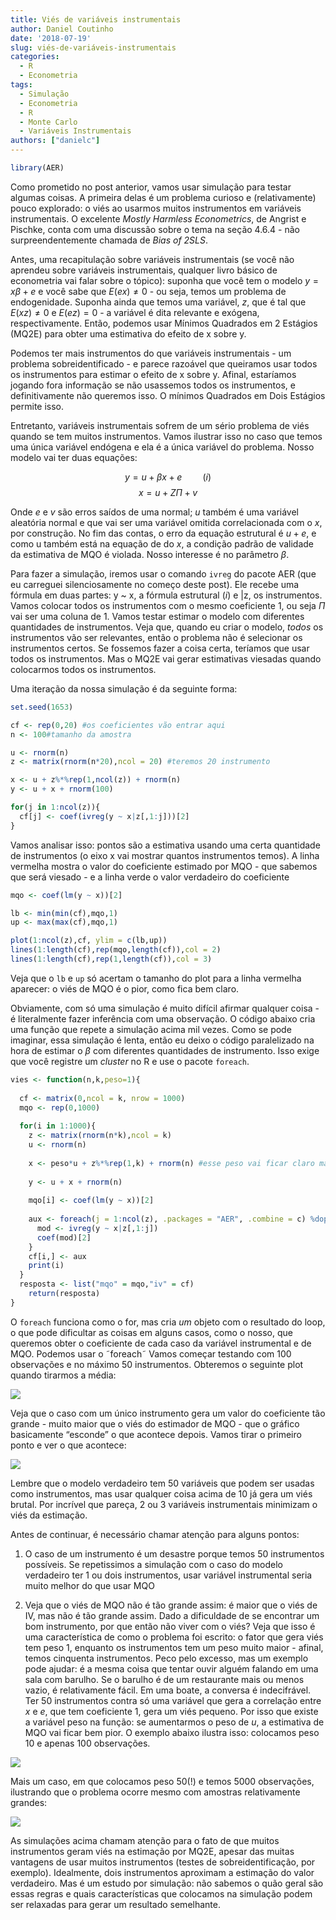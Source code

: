 ```yaml
---
title: Viés de variáveis instrumentais
author: Daniel Coutinho
date: '2018-07-19'
slug: viés-de-variáveis-instrumentais
categories:
  - R
  - Econometria
tags:
  - Simulação
  - Econometria
  - R
  - Monte Carlo
  - Variáveis Instrumentais
authors: ["danielc"]
---
```


```r

library(AER)

```

Como prometido no post anterior, vamos usar simulação para testar algumas coisas. A primeira delas é um problema curioso e (relativamente) pouco explorado: o viés ao usarmos muitos instrumentos em variáveis instrumentais. O excelente *Mostly Harmless Econometrics*, de Angrist e Pischke, conta com uma discussão sobre o tema na seção 4.6.4 - não surpreendentemente chamada de *Bias of 2SLS*.  

Antes, uma recapitulação sobre variáveis instrumentais (se você não aprendeu sobre variáveis instrumentais, qualquer livro básico de econometria vai falar sobre o tópico): suponha que você tem o modelo $y =x\beta+e$ e você sabe que $E(ex) \neq 0$ - ou seja, temos um problema de endogenidade. Suponha ainda que temos uma variável, $z$, que é tal que $E(xz) \neq 0$ e $E(ez) = 0$ - a variável é dita relevante e exógena, respectivamente. Então, podemos usar Mínimos Quadrados em 2 Estágios (MQ2E) para obter uma estimativa do efeito de x sobre y. 

Podemos ter mais instrumentos do que variáveis instrumentais - um problema sobreidentificado - e parece razoável que queiramos usar todos os instrumentos para estimar o efeito de x sobre y. Afinal, estaríamos jogando fora informação se não usassemos todos os instrumentos, e definitivamente não queremos isso. O mínimos Quadrados em Dois Estágios permite isso. 

Entretanto, variáveis instrumentais sofrem de um sério problema de viés quando se tem muitos instrumentos. Vamos ilustrar isso no caso que temos uma única variável endógena e ela é a única variável do problema. Nosso modelo vai ter duas equações:

$$y = u+\beta{}x+e \quad \quad (i)$$
$$x = u + Z\Pi + v$$

Onde $e$ e $v$ são erros saídos de uma normal; $u$ também é uma variável aleatória normal e que vai ser uma variável omitida correlacionada com o $x$, por construção. No fim das contas, o erro da equação estrutural é $u + e$, e como u também está na equação de do $x$, a condição padrão de validade da estimativa de MQO é violada. Nosso interesse é no parâmetro $\beta$.

Para fazer a simulação, iremos usar o comando `ivreg` do pacote AER (que eu carreguei silenciosamente no começo deste post). Ele recebe uma fórmula em duas partes: y ~ x, a fórmula estrutural $(i)$ e |z, os instrumentos. Vamos colocar todos os instrumentos com o mesmo coeficiente 1, ou seja $\Pi$ vai ser uma coluna de 1. Vamos testar estimar o modelo com diferentes quantidades de instrumentos. Veja que, quando eu criar o modelo, *todos* os instrumentos vão ser relevantes, então o problema não é selecionar os instrumentos certos. Se fossemos fazer a coisa certa, teríamos que usar todos os instrumentos. Mas o MQ2E vai gerar estimativas viesadas quando colocarmos todos os instrumentos.

Uma iteração da nossa simulação é da seguinte forma:

```r

set.seed(1653)

cf <- rep(0,20) #os coeficientes vão entrar aqui
n <- 100#tamanho da amostra

u <- rnorm(n)
z <- matrix(rnorm(n*20),ncol = 20) #teremos 20 instrumento

x <- u + z%*%rep(1,ncol(z)) + rnorm(n)
y <- u + x + rnorm(100)

for(j in 1:ncol(z)){
  cf[j] <- coef(ivreg(y ~ x|z[,1:j]))[2]
}

```

Vamos analisar isso: pontos são a estimativa usando uma certa quantidade de instrumentos (o eixo x vai mostrar quantos instrumentos temos). A linha vermelha mostra o valor do coeficiente estimado por MQO - que sabemos que será viesado - e a linha verde o valor verdadeiro do coeficiente


```r

mqo <- coef(lm(y ~ x))[2]

lb <- min(min(cf),mqo,1)
up <- max(max(cf),mqo,1)

plot(1:ncol(z),cf, ylim = c(lb,up))
lines(1:length(cf),rep(mqo,length(cf)),col = 2)
lines(1:length(cf),rep(1,length(cf)),col = 3)

```

Veja que o `lb` e `up` só acertam o tamanho do plot para a linha vermelha aparecer: o viés de MQO é o pior, como fica bem claro. 

Obviamente, com só uma simulação é muito difícil afirmar qualquer coisa - é literalmente fazer inferência com uma observação. O código abaixo cria uma função que repete a simulação acima mil vezes. Como se pode imaginar, essa simulação é lenta, então eu deixo o código paralelizado na hora de estimar o $\beta$ com diferentes quantidades de instrumento. Isso exige que você registre um *cluster* no R e use o pacote `foreach`. 


```r

vies <- function(n,k,peso=1){
  
  cf <- matrix(0,ncol = k, nrow = 1000)
  mqo <- rep(0,1000)
  
  for(i in 1:1000){
    z <- matrix(rnorm(n*k),ncol = k)
    u <- rnorm(n)
    
    x <- peso*u + z%*%rep(1,k) + rnorm(n) #esse peso vai ficar claro mais embaixo
    
    y <- u + x + rnorm(n)
    
    mqo[i] <- coef(lm(y ~ x))[2]
    
    aux <- foreach(j = 1:ncol(z), .packages = "AER", .combine = c) %dopar% {
      mod <- ivreg(y ~ x|z[,1:j])
      coef(mod)[2]
    }
    cf[i,] <- aux
    print(i)
  }
  resposta <- list("mqo" = mqo,"iv" = cf)
    return(resposta)
}

```

O `foreach` funciona como o for, mas cria *um* objeto com o resultado do loop, o que pode dificultar as coisas em alguns casos, como o nosso, que queremos obter o coeficiente de cada caso da variável instrumental e de MQO. Podemos usar o ˜foreach˜ Vamos começar testando com 100 observações e no máximo 50 instrumentos. Obteremos o seguinte plot quando tirarmos a média:

![](/post/vies-iv/simu_1.png)

Veja que o caso com um único instrumento gera um valor do coeficiente tão grande - muito maior que o viés do estimador de MQO - que o gráfico basicamente "esconde" o que acontece depois. Vamos tirar o primeiro ponto e ver o que acontece:

![](/post/vies-iv/simu_1_detalhe.png)

Lembre que o modelo verdadeiro tem 50 variáveis que podem ser usadas como instrumentos, mas usar qualquer coisa acima de 10 já gera um viés brutal. Por incrível que pareça, 2 ou 3 variáveis instrumentais minimizam o viés da estimação. 

Antes de continuar, é necessário chamar atenção para alguns pontos:

1. O caso de um instrumento é um desastre porque temos 50 instrumentos possíveis. Se repetissimos a simulação com o caso do modelo verdadeiro ter 1 ou dois instrumentos, usar variável instrumental seria muito melhor do que usar MQO

2. Veja que o viés de MQO não é tão grande assim: é maior que o viés de IV, mas não é tão grande assim. Dado a dificuldade de se encontrar um bom instrumento, por que então não viver com o viés? Veja que isso é uma característica de como o problema foi escrito: o fator que gera viés tem peso 1, enquanto os instrumentos tem um peso muito maior - afinal, temos cinquenta instrumentos. Peco pelo excesso, mas um exemplo pode ajudar: é a mesma coisa que tentar ouvir alguém falando em uma sala com barulho. Se o barulho é de um restaurante mais ou menos vazio, é relativamente fácil. Em uma boate, a conversa é indecifrável. Ter 50 instrumentos contra só uma variável que gera a correlação entre $x$ e $e$, que tem coeficiente 1, gera um viés pequeno. Por isso que existe a variável peso na função: se aumentarmos o peso de $u$, a estimativa de MQO vai ficar bem pior. O exemplo abaixo ilustra isso: colocamos peso 10 e apenas 100 observações.

![](/post/vies-iv/caso_6.png)

Mais um caso, em que colocamos peso 50(!) e temos 5000 observações, ilustrando que o problema ocorre mesmo com amostras relativamente grandes:

![](/post/vies-iv/caso_9.png)

As simulações acima chamam atenção para o fato de que muitos instrumentos geram viés na estimação por MQ2E, apesar das muitas vantagens de usar muitos instrumentos (testes de sobreidentificação, por exemplo). Idealmente, dois instrumentos aproximam a estimação do valor verdadeiro. Mas é um estudo por simulação: não sabemos o quão geral são essas regras e quais características que colocamos na simulação podem ser relaxadas para gerar um resultado semelhante.